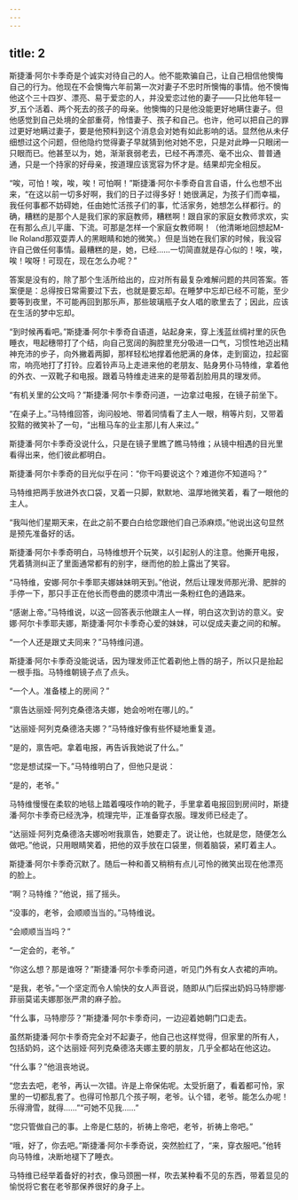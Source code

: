 ```yaml
---
---
---
```

title: 2
---




斯捷潘·阿尔卡季奇是个诚实对待自己的人。他不能欺骗自己，让自己相信他懊悔自己的行为。他现在不会懊悔六年前第一次对妻子不忠时所懊悔的事情。他不懊悔他这个三十四岁、漂亮、易于爱恋的人，并没爱恋过他的妻子——只比他年轻一岁,五个活着、两个死去的孩子的母亲。他懊悔的只是他没能更好地瞒住妻子。但他感觉到自己处境的全部重荷，怜惜妻子、孩子和自己。也许，他可以把自己的罪过更好地瞒过妻子，要是他预料到这个消息会对她有如此影响的话。显然他从未仔细想过这个问题，但他隐约觉得妻子早就猜到他对她不忠，只是对此睁一只眼闭一只眼而已。他甚至以为，她，渐渐衰弱老去，已经不再漂亮、毫不出众、普普通通，只是一个持家的好母亲，按道理应该宽容为怀才是。结果却完全相反。

“唉，可怕！唉，唉，唉！可怕啊！”斯捷潘·阿尔卡季奇自言自语，什么也想不出来，“在这以前一切多好啊，我们的日子过得多好！她很满足，为孩子们而幸福，我任何事都不妨碍她，任由她忙活孩子们的事，忙活家务，她想怎么样都行。的确，糟糕的是那个人是我们家的家庭教师，糟糕啊！跟自家的家庭女教师求欢，实在有那么点儿平庸、下流。可那是怎样一个家庭女教师啊！（他清晰地回想起M-lle Roland那双耍弄人的黑眼睛和她的微笑。）但是当她在我们家的时候，我没容许自己做任何事情。最糟糕的是，她，已经……一切简直就是存心似的！唉，唉，唉！唉呀！可现在，现在怎么办呢？”

答案是没有的，除了那个生活所给出的，应对所有最复杂难解问题的共同答案。答案便是：总得按日常需要过下去，也就是要忘却。在睡梦中忘却已经不可能，至少要等到夜里，不可能再回到那乐声，那些玻璃瓶子女人唱的歌里去了；因此，应该在生活的梦中忘却。

“到时候再看吧。”斯捷潘·阿尔卡季奇自语道，站起身来，穿上浅蓝丝绸衬里的灰色睡衣，甩起穗带打了个结，向自己宽阔的胸腔里充分吸进一口气，习惯性地迈出精神充沛的步子，向外撇着两脚，那样轻松地撑着他肥满的身体，走到窗边，拉起窗帘，响亮地打了打铃。应着铃声马上走进来他的老朋友、贴身男仆马特维，拿着他的外衣、一双靴子和电报。跟着马特维走进来的是带着刮脸用具的理发师。

“有机关里的公文吗？”斯捷潘·阿尔卡季奇问道，一边拿过电报，在镜子前坐下。

“在桌子上。”马特维回答，询问般地、带着同情看了主人一眼，稍等片刻，又带着狡黠的微笑补了一句，“出租马车的业主那儿有人来过。”

斯捷潘·阿尔卡季奇没说什么，只是在镜子里瞧了瞧马特维；从镜中相遇的目光里看得出来，他们彼此都明白。

斯捷潘·阿尔卡季奇的目光似乎在问：“你干吗要说这个？难道你不知道吗？”

马特维把两手放进外衣口袋，叉着一只脚，默默地、温厚地微笑着，看了一眼他的主人。

“我叫他们星期天来，在此之前不要白白给您跟他们自己添麻烦。”他说出这句显然是预先准备好的话。

斯捷潘·阿尔卡季奇明白，马特维想开个玩笑，以引起别人的注意。他撕开电报，凭着猜测纠正了里面通常都有的别字，继而他的脸上露出了笑容。

“马特维，安娜·阿尔卡季耶夫娜妹妹明天到。”他说，然后让理发师那光滑、肥胖的手停一下，那只手正在他长而卷曲的腮须中清出一条粉红色的通路来。

“感谢上帝。”马特维说，以这一回答表示他跟主人一样，明白这次到访的意义。安娜·阿尔卡季耶夫娜，斯捷潘·阿尔卡季奇心爱的妹妹，可以促成夫妻之间的和解。

“一个人还是跟丈夫同来？”马特维问道。

斯捷潘·阿尔卡季奇没能说话，因为理发师正忙着剃他上唇的胡子，所以只是抬起一根手指。马特维朝镜子点了点头。

“一个人。准备楼上的房间？”

“禀告达丽娅·阿列克桑德洛夫娜，她会吩咐在哪儿的。”

“达丽娅·阿列克桑德洛夫娜？”马特维好像有些怀疑地重复道。

“是的，禀告吧。拿着电报，再告诉我她说了什么。”

“您是想试探一下。”马特维明白了，但他只是说：

“是的，老爷。”

马特维慢慢在柔软的地毯上踏着嘎吱作响的靴子，手里拿着电报回到房间时，斯捷潘·阿尔卡季奇已经洗净，梳理完毕，正准备穿衣服。理发师已经走了。

“达丽娅·阿列克桑德洛夫娜吩咐我禀告，她要走了。说让他，也就是您，随便怎么做吧。”他说，只用眼睛笑着，把他的双手放在口袋里，侧着脑袋，紧盯着主人。

斯捷潘·阿尔卡季奇沉默了。随后一种和善又稍稍有点儿可怜的微笑出现在他漂亮的脸上。

“啊？马特维？”他说，摇了摇头。

“没事的，老爷，会顺顺当当的。”马特维说。

“会顺顺当当吗？”

“一定会的，老爷。”

“你这么想？那是谁呀？”斯捷潘·阿尔卡季奇问道，听见门外有女人衣裙的声响。

“是我，老爷。”一个坚定而令人愉快的女人声音说，随即从门后探出奶妈马特廖娜·菲丽莫诺夫娜那张严肃的麻子脸。

“什么事，马特廖莎？”斯捷潘·阿尔卡季奇问，一边迎着她朝门口走去。

虽然斯捷潘·阿尔卡季奇完全对不起妻子，他自己也这样觉得，但家里的所有人，包括奶妈，这个达丽娅·阿列克桑德洛夫娜主要的朋友，几乎全都站在他这边。

“什么事？”他沮丧地说。

“您去去吧，老爷，再认一次错。许是上帝保佑呢。太受折磨了，看着都可怜，家里的一切都乱套了。也得可怜那几个孩子啊，老爷。认个错，老爷。能怎么办呢！乐得滑雪，就得……”“可她不见我……”

“您只管做自己的事。上帝是仁慈的，祈祷上帝吧，老爷，祈祷上帝吧。”

“哦，好了，你去吧。”斯捷潘·阿尔卡季奇说，突然脸红了，“来，穿衣服吧。”他转向马特维，决断地褪下了睡衣。

马特维已经举着备好的衬衣，像马颈圈一样，吹去某种看不见的东西，带着显见的愉悦将它套在老爷那保养很好的身子上。